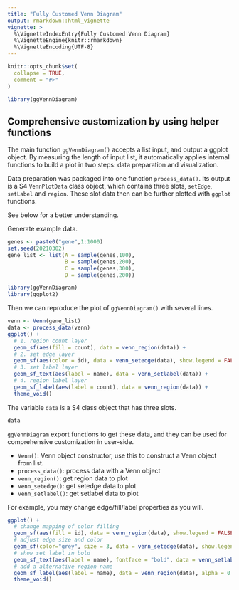 ---
title: "Fully Customed Venn Diagram"
output: rmarkdown::html_vignette
vignette: >
  %\VignetteIndexEntry{Fully Customed Venn Diagram}
  %\VignetteEngine{knitr::rmarkdown}
  %\VignetteEncoding{UTF-8}
---

```{r, include = FALSE}
knitr::opts_chunk$set(
  collapse = TRUE,
  comment = "#>"
)
```

```{r setup}
library(ggVennDiagram)
```

## Comprehensive customization by using helper functions

The main function `ggVennDiagram()` accepts a list input, and output a ggplot object. 
By measuring the length of input list, it automatically applies internal functions 
to build a plot in two steps: data preparation and visualization. 

Data preparation was packaged into one function `process_data()`. Its output
is a S4 `VennPlotData` class object, which contains three slots, `setEdge`, 
`setLabel` and `region`. These slot data then can be further plotted with `ggplot` 
functions. 

See below for a better understanding.

Generate example data.

```{r}
genes <- paste0("gene",1:1000)
set.seed(20210302)
gene_list <- list(A = sample(genes,100),
                  B = sample(genes,200),
                  C = sample(genes,300),
                  D = sample(genes,200))

library(ggVennDiagram)
library(ggplot2)
```

Then we can reproduce the plot of `ggVennDiagram()` with several lines.

```{r}
venn <- Venn(gene_list)
data <- process_data(venn)
ggplot() +
  # 1. region count layer
  geom_sf(aes(fill = count), data = venn_region(data)) +
  # 2. set edge layer
  geom_sf(aes(color = id), data = venn_setedge(data), show.legend = FALSE) +
  # 3. set label layer
  geom_sf_text(aes(label = name), data = venn_setlabel(data)) +
  # 4. region label layer
  geom_sf_label(aes(label = count), data = venn_region(data)) +
  theme_void()
```

The variable `data` is a S4 class object that has three slots.

```{r}
data
```


`ggVennDiagram` export functions to get these data, and they can be used 
for comprehensive customization in user-side.

- `Venn()`: Venn object constructor, use this to construct a Venn object from list.
- `process_data()`: process data with a Venn object
- `venn_region()`: get region data to plot
- `venn_setedge()`: get setedge data to plot
- `venn_setlabel()`: get setlabel data to plot


For example, you may change edge/fill/label properties as you will.

```{r}
ggplot() +
  # change mapping of color filling
  geom_sf(aes(fill = id), data = venn_region(data), show.legend = FALSE) +  
  # adjust edge size and color
  geom_sf(color="grey", size = 3, data = venn_setedge(data), show.legend = FALSE) +  
  # show set label in bold
  geom_sf_text(aes(label = name), fontface = "bold", data = venn_setlabel(data)) +  
  # add a alternative region name
  geom_sf_label(aes(label = name), data = venn_region(data), alpha = 0.5) +  
  theme_void()
```

